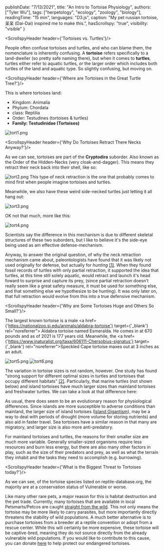 
  publishDate: "7/13/2021",
  title: "An Intro to Tortoise Physiology",
  authors: ["Tyler Wu"],
  tags: ["herpetology", "ecology", "zoology", "biology"],
  readingTime: "15 min",
  languages: "D3.js",
  caption: "My pet russian tortoise, 呆呆 (Dai-Dai) inspired me to make this.",
  hasScrollspy: "true",
  visibility: "visible"
}

<ScrollspyHeader header={'Tortoises vs. Turtles'}/>
                    
People often confuse tortoises and turtles, and who can blame them, the nomenclature is inherently confusing. 
A <b>tortoise</b> refers specifically to a land-dweller (so pretty safe naming there), 
but when it comes to <b>turtles</b>, turtles either refer to aquatic turtles, 
<i>or</i> the larger order which includes both turtles of the land and aquatic type.
So slightly confusing, but moving on.

<ScrollspyHeader header={'Where are Tortoises in the Great Turtle Tree?'}/>

This is where tortoises land:
- Kingdom: Animalia
- Phylum: Chordata
- class: Reptilia
- Order: Testudines (tortoises & turtles)
- <b>Family: Testudinidae (Tortoises)</b>

<img 
className='articleImg' 
src='/img/data/tortoise_taxonomy/tortoise_taxonomy1.png' 
alt='tort1.png'
/>

<ScrollspyHeader header={'Why Do Tortoises Retract There Necks Anyway?'}/>

As we can see, tortoises are part of the <b>Cryptodira</b> suborder. 
Also known as the Order of the Hidden-Necks (very cloak-and-dagger). 
This means they retract their neck back into their shell, like so:

<img 
className='articleImg' 
src='/img/data/tortoise_taxonomy/tortoise_taxonomy2.png' 
alt='tort2.png'
/>
This type of neck retraction is the one that probably comes to mind first when people imagine tortoises and turtles.


Meanwhile, we also have these weird side-necked turtles just letting it all hang out:

<img 
className='articleImg' 
src='/img/data/tortoise_taxonomy/tortoise_taxonomy3.png' 
alt='tort3.png'
/>

OK not that much, more like this:

<img 
className='articleImg' 
src='/img/data/tortoise_taxonomy/tortoise_taxonomy4.png' 
alt='tort4.png'
/>

Scientists say the difference in this mechanism is due to different skeletal structures of these two suborders, but I like to believe it's the side-eye being used as am effective defense-mechanism.


Anyway, to answer the original question, of why the neck retraction mechanism came about, paleontologists have found that it was likely not used originally for defense, but actually for <i>hunting</i> <a href="https://www.smithsonianmag.com/science-nature/real-reason-turtle-learned-hide-its-head-180962233/" title="Turtle neck retraction" target="_blank" rel="noreferrer">[1]</a>.
When they found fossil records of turtles with only partial retraction, it supported the idea that turtles, at this time still solely aquatic, would retract and launch it's head foward to surprise and capture its prey, (since partial retraction doesn't really seem like a great safety measure, it must be used for something else, and that something else we hypothesize to be hunting).
It was only later on, that full retraction would evolve from this into a true defensive mechanism.

<ScrollspyHeader header={'Why are Some Tortoises Huge and Others So Small?'}/>

The largest known tortoise is a male <a href={'https://nationalzoo.si.edu/animals/aldabra-tortoise'} target={'_blank'} rel="noreferrer">
Aldabra tortoise</a> named Esmeralda. He comes in at 670 pounds and as of 2021 is 177 years old.
Meanwhile, the <a href={'https://www.inaturalist.org/taxa/606111-Chersobius-signatus'} target={'_blank'} rel="noreferrer">Speckled Cape tortoise</a> 
maxes out at 3 inches as an adult.

<img 
className='articleImg' 
src='/img/data/tortoise_taxonomy/tortoise_taxonomy5.png' 
alt='tort5.png'
/>
<img 
className='articleImg' 
src='/img/data/tortoise_taxonomy/tortoise_taxonomy6.png' 
alt='tort6.png'
/>

The variation in tortoise sizes is not random, however.
One study has found "strong support for different optimal sizes in turtles and tortoises that occupy different habitats" <a href="https://royalsocietypublishing.org/doi/10.1098/rsbl.2010.1084" title="Turtle body size" target="_blank" rel="noreferrer">[2]</a>.
Particularly, that marine turtles (not shown below) and island tortoises have much larger sizes than mainland tortoises and freshwater turtles.
We can take a look at that difference here:

<SVG1 />

As usual, there does seem to be an evolutionary reason for physiological differences.
Since islands are more susceptible to adverse conditions than mainland, the larger size of island tortoises (<a href="https://en.wikipedia.org/wiki/Island_gigantism" title="Island gigantism" target="_blank" rel="noreferrer">Island Gigantism</a>), may be a way to deal with periods of drought (more volume for storing nutrients) and also aid in faster travel.
Sea tortoises have a similar reason in that many are migratory, and larger size is also more anti-predatory.


For mainland tortoises and turtles, the reasons for their smaller size are much more variable.
Generally smaller-sized organisms require less resources and burn less energy, but there are also many other factors in play,
such as the size of their predators and prey, as well as what the terrain they inhabit and the tasks they need to accomplish (e.g. burrowing).


<ScrollspyHeader header={'What is the Biggest Threat to Tortoises today?'}/>

<SVG2 />

As we can see, of the tortoise species listed on reptile-database.org, the majority are at a conservation status of Vulnerable or worse.

Like many other rare pets, a major reason for this is habitat destruction and the pet trade.
Currently, many tortoises that are available in local Petsmarts/Petcos are caught <a href="https://www.change.org/p/petsmart-and-petco-stop-selling-wild-caught-russian-tortoises-agrionemys-horsfieldii" target="_blank" rel="noreferrer">straight from the wild</a>.
This not only means the tortoise may be more likely to carry parasites, but more importantly directly threatens the stability of wild populations.
A much better alternative is to purchase tortoises from a breeder at a reptile convention or adopt from a rescue center.
While this will certainly be more expensive, these tortoise will be captive-bred, meaning they do not source directly from the already vulnerable wild populations.
If you would like to contribute to this cause, you can donate <a href="https://www.turtleconservancy.org/donate" title="Donate" target="_blank" rel="noreferrer">here</a> to help protect our endangered tortoises.